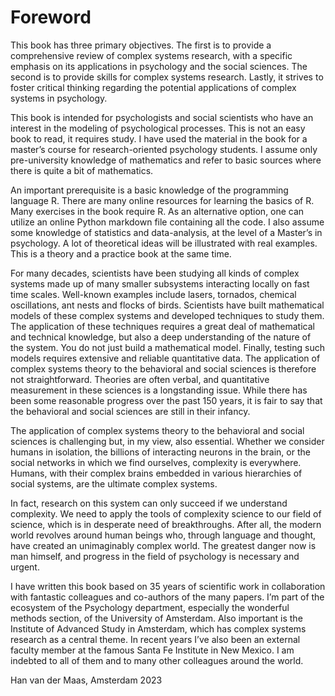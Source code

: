 # Foreword {.unnumbered}

This book has three primary objectives. The first is to provide a comprehensive review of complex systems research, with a specific emphasis on its applications in psychology and the social sciences. The second is to provide skills for complex systems research. Lastly, it strives to foster critical thinking regarding the potential applications of complex systems in psychology. 

This book is intended for psychologists and social scientists who have an interest in the modeling of psychological processes. This is not an easy book to read, it requires study. I have used the material in the book for a master’s course for research-oriented psychology students. I assume only pre-university knowledge of mathematics and refer to basic sources where there is quite a bit of mathematics.

An important prerequisite is a basic knowledge of the programming language R. There are many online resources for learning the basics of R. Many exercises in the book require R. As an alternative option, one can utilize an online Python markdown file containing all the code. I also assume some knowledge of statistics and data-analysis, at the level of a Master’s in psychology. A lot of theoretical ideas will be illustrated with real examples. This is a theory and a practice book at the same time.

For many decades, scientists have been studying all kinds of complex systems made up of many smaller subsystems interacting locally on fast time scales. Well-known examples include lasers, tornados, chemical oscillations, ant nests and flocks of birds. Scientists have built mathematical models of these complex systems and developed techniques to study them. The application of these techniques requires a great deal of mathematical and technical knowledge, but also a deep understanding of the nature of the system. You do not just build a mathematical model. Finally, testing such models requires extensive and reliable quantitative data. The application of complex systems theory to the behavioral and social sciences is therefore not straightforward. Theories are often verbal, and quantitative measurement in these sciences is a longstanding issue. While there has been some reasonable progress over the past 150 years, it is fair to say that the behavioral and social sciences are still in their infancy.

The application of complex systems theory to the behavioral and social sciences is challenging but, in my view, also essential. Whether we consider humans in isolation, the billions of interacting neurons in the brain, or the social networks in which we find ourselves, complexity is everywhere. Humans, with their complex brains embedded in various hierarchies of social systems, are the ultimate complex systems.

In fact, research on this system can only succeed if we understand complexity. We need to apply the tools of complexity science to our field of science, which is in desperate need of breakthroughs. After all, the modern world revolves around human beings who, through language and thought, have created an unimaginably complex world. The greatest danger now is man himself, and progress in the field of psychology is necessary and urgent.

I have written this book based on 35 years of scientific work in collaboration with fantastic colleagues and co-authors of the many papers. I'm part of the ecosystem of the Psychology department, especially the wonderful methods section, of the University of Amsterdam. Also important is the Institute of Advanced Study in Amsterdam, which has complex systems research as a central theme. In recent years I've also been an external faculty member at the famous Santa Fe Institute in New Mexico. I am indebted to all of them and to many other colleagues around the world.

Han van der Maas, 
Amsterdam 2023

